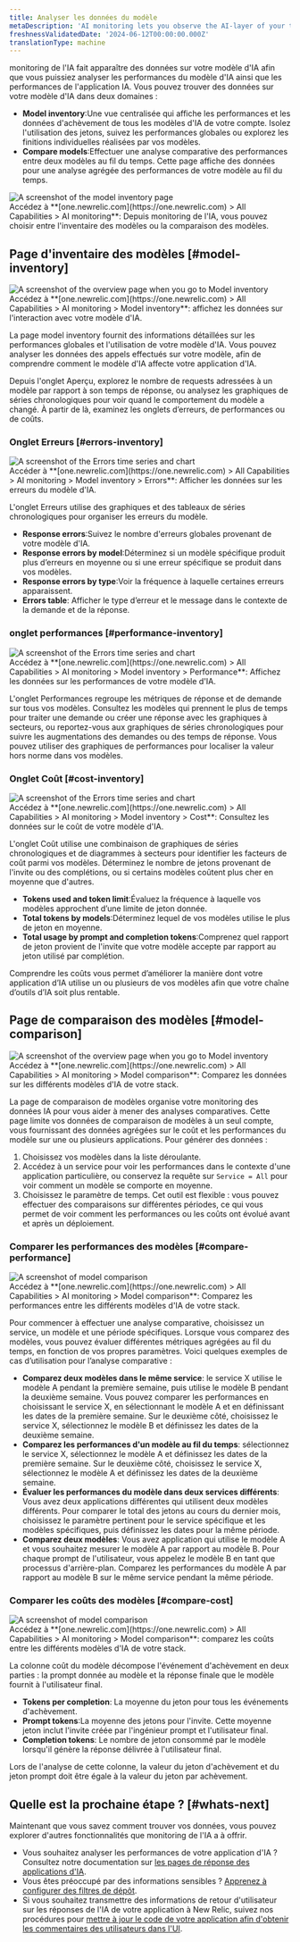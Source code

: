 ```yaml
---
title: Analyser les données du modèle
metaDescription: 'AI monitoring lets you observe the AI-layer of your tech stack, giving you a holistic overview of the health and performance of your AI-powered app.'
freshnessValidatedDate: '2024-06-12T00:00:00.000Z'
translationType: machine
---
```


monitoring de l&apos;IA fait apparaître des données sur votre modèle d&apos;IA afin que vous puissiez analyser les performances du modèle d&apos;IA ainsi que les performances de l&apos;application IA. Vous pouvez trouver des données sur votre modèle d&apos;IA dans deux domaines :

* <DNT>**Model inventory**</DNT>:Une vue centralisée qui affiche les performances et les données d&apos;achèvement de tous les modèles d&apos;IA de votre compte. Isolez l&apos;utilisation des jetons, suivez les performances globales ou explorez les finitions individuelles réalisées par vos modèles.
* <DNT>**Compare models**</DNT>:Effectuer une analyse comparative des performances entre deux modèles au fil du temps. Cette page affiche des données pour une analyse agrégée des performances de votre modèle au fil du temps.

<img title="Model data overview" alt="A screenshot of the model inventory page" src="/images/ai_screenshot-crop_intro-to-model-data.webp" />

<figcaption>
  Accédez à **<DNT>[one.newrelic.com](https://one.newrelic.com) &gt; All Capabilities &gt; AI monitoring</DNT>**: Depuis monitoring de l&apos;IA, vous pouvez choisir entre l&apos;inventaire des modèles ou la comparaison des modèles.
</figcaption>

## Page d&apos;inventaire des modèles [#model-inventory]

<img title="Model inventory overview" alt="A screenshot of the overview page when you go to Model inventory" src="/images/ai_screenshot-full_model-inventory-overview-page.webp" />

<figcaption>
  Accédez à **<DNT>[one.newrelic.com](https://one.newrelic.com) &gt; All Capabilities &gt; AI monitoring &gt; Model inventory</DNT>**: affichez les données sur l&apos;interaction avec votre modèle d&apos;IA.
</figcaption>

La page <DNT>model inventory</DNT> fournit des informations détaillées sur les performances globales et l&apos;utilisation de votre modèle d&apos;IA. Vous pouvez analyser les données des appels effectués sur votre modèle, afin de comprendre comment le modèle d&apos;IA affecte votre application d&apos;IA.

Depuis l&apos;onglet Aperçu, explorez le nombre de requests adressées à un modèle par rapport à son temps de réponse, ou analysez les graphiques de séries chronologiques pour voir quand le comportement du modèle a changé. À partir de là, examinez les onglets d’erreurs, de performances ou de coûts.

### Onglet Erreurs [#errors-inventory]

<img title="Model inventory: Errors" alt="A screenshot of the Errors time series and chart" src="/images/ai_screenshot-crop_model-inventory-errors.webp" />

<figcaption>
  Accéder à **<DNT>[one.newrelic.com](https://one.newrelic.com) &gt; All Capabilities &gt; AI monitoring &gt; Model inventory &gt; Errors</DNT>**: Afficher les données sur les erreurs du modèle d&apos;IA.
</figcaption>

L&apos;onglet Erreurs utilise des graphiques et des tableaux de séries chronologiques pour organiser les erreurs du modèle.

* <DNT>**Response errors**</DNT>:Suivez le nombre d&apos;erreurs globales provenant de votre modèle d&apos;IA.
* <DNT>**Response errors by model**</DNT>:Déterminez si un modèle spécifique produit plus d’erreurs en moyenne ou si une erreur spécifique se produit dans vos modèles.
* <DNT>**Response errors by type**</DNT>:Voir la fréquence à laquelle certaines erreurs apparaissent.
* <DNT>**Errors table**</DNT>: Afficher le type d’erreur et le message dans le contexte de la demande et de la réponse.

### onglet performances [#performance-inventory]

<img title="Model inventory: Performance" alt="A screenshot of the Errors time series and chart" src="/images/ai_screenshot-crop_model-inventory-performance-page.webp" />

<figcaption>
  Accédez à **<DNT>[one.newrelic.com](https://one.newrelic.com) &gt; All Capabilities &gt; AI monitoring &gt; Model inventory &gt; Performance</DNT>**: Affichez les données sur les performances de votre modèle d&apos;IA.
</figcaption>

L&apos;onglet Performances regroupe les métriques de réponse et de demande sur tous vos modèles. Consultez les modèles qui prennent le plus de temps pour traiter une demande ou créer une réponse avec les graphiques à secteurs, ou reportez-vous aux graphiques de séries chronologiques pour suivre les augmentations des demandes ou des temps de réponse. Vous pouvez utiliser des graphiques de performances pour localiser la valeur hors norme dans vos modèles.

### Onglet Coût [#cost-inventory]

<img title="Model inventory: Performance" alt="A screenshot of the Errors time series and chart" src="/images/ai_screenshot-crop_model-inventory-cost.webp" />

<figcaption>
  Accédez à **<DNT>[one.newrelic.com](https://one.newrelic.com) &gt; All Capabilities &gt; AI monitoring &gt; Model inventory &gt; Cost</DNT>**: Consultez les données sur le coût de votre modèle d&apos;IA.
</figcaption>

L&apos;onglet Coût utilise une combinaison de graphiques de séries chronologiques et de diagrammes à secteurs pour identifier les facteurs de coût parmi vos modèles. Déterminez le nombre de jetons provenant de l&apos;invite ou des complétions, ou si certains modèles coûtent plus cher en moyenne que d&apos;autres.

* <DNT>**Tokens used and token limit**</DNT>:Évaluez la fréquence à laquelle vos modèles approchent d’une limite de jeton donnée.
* <DNT>**Total tokens by models**</DNT>:Déterminez lequel de vos modèles utilise le plus de jeton en moyenne.
* <DNT>**Total usage by prompt and completion tokens**</DNT>:Comprenez quel rapport de jeton provient de l&apos;invite que votre modèle accepte par rapport au jeton utilisé par complétion.

Comprendre les coûts vous permet d’améliorer la manière dont votre application d’IA utilise un ou plusieurs de vos modèles afin que votre chaîne d’outils d’IA soit plus rentable.

## Page de comparaison des modèles [#model-comparison]

<img title="Model inventory overview" alt="A screenshot of the overview page when you go to Model inventory" src="/images/ai_screenshot-full_ai-model-comparison-page.webp" />

<figcaption>
  Accédez à **<DNT>[one.newrelic.com](https://one.newrelic.com) &gt; All Capabilities &gt; AI monitoring &gt; Model comparison</DNT>**: Comparez les données sur les différents modèles d&apos;IA de votre stack.
</figcaption>

La page de comparaison de modèles organise votre monitoring des données IA pour vous aider à mener des analyses comparatives. Cette page limite vos données de comparaison de modèles à un seul compte, vous fournissant des données agrégées sur le coût et les performances du modèle sur une ou plusieurs applications. Pour générer des données :

1. Choisissez vos modèles dans la liste déroulante.
2. Accédez à un service pour voir les performances dans le contexte d&apos;une application particulière, ou conservez la requête sur `Service = All` pour voir comment un modèle se comporte en moyenne.
3. Choisissez le paramètre de temps. Cet outil est flexible : vous pouvez effectuer des comparaisons sur différentes périodes, ce qui vous permet de voir comment les performances ou les coûts ont évolué avant et après un déploiement.

### Comparer les performances des modèles [#compare-performance]

<img title="Model comparison page: Performance" alt="A screenshot of model comparison" src="/images/ai_screenshot-crop_model-comparison-performance.webp" />

<figcaption>
  Accédez à **<DNT>[one.newrelic.com](https://one.newrelic.com) &gt; All Capabilities &gt; AI monitoring &gt; Model comparison</DNT>**: Comparez les performances entre les différents modèles d&apos;IA de votre stack.
</figcaption>

Pour commencer à effectuer une analyse comparative, choisissez un service, un modèle et une période spécifiques. Lorsque vous comparez des modèles, vous pouvez évaluer différentes métriques agrégées au fil du temps, en fonction de vos propres paramètres. Voici quelques exemples de cas d’utilisation pour l’analyse comparative :

* **Comparez deux modèles dans le même service**: le service X utilise le modèle A pendant la première semaine, puis utilise le modèle B pendant la deuxième semaine. Vous pouvez comparer les performances en choisissant le service X, en sélectionnant le modèle A et en définissant les dates de la première semaine. Sur le deuxième côté, choisissez le service X, sélectionnez le modèle B et définissez les dates de la deuxième semaine.
* **Comparez les performances d&apos;un modèle au fil du temps**: sélectionnez le service X, sélectionnez le modèle A et définissez les dates de la première semaine. Sur le deuxième côté, choisissez le service X, sélectionnez le modèle A et définissez les dates de la deuxième semaine.
* **Évaluer les performances du modèle dans deux services différents**: Vous avez deux applications différentes qui utilisent deux modèles différents. Pour comparer le total des jetons au cours du dernier mois, choisissez le paramètre pertinent pour le service spécifique et les modèles spécifiques, puis définissez les dates pour la même période.
* **Comparez deux modèles**: Vous avez application qui utilise le modèle A et vous souhaitez mesurer le modèle A par rapport au modèle B. Pour chaque prompt de l&apos;utilisateur, vous appelez le modèle B en tant que processus d&apos;arrière-plan. Comparez les performances du modèle A par rapport au modèle B sur le même service pendant la même période.

### Comparer les coûts des modèles [#compare-cost]

<img title="Model comparison page: Cost" alt="A screenshot of model comparison" src="/images/ai_screenshot-crop_model-comparison-cost.webp" />

<figcaption>
  Accédez à **<DNT>[one.newrelic.com](https://one.newrelic.com) &gt; All Capabilities &gt; AI monitoring &gt; Model comparison</DNT>**: comparez les coûts entre les différents modèles d&apos;IA de votre stack.
</figcaption>

La colonne coût du modèle décompose l&apos;événement d&apos;achèvement en deux parties : la prompt donnée au modèle et la réponse finale que le modèle fournit à l&apos;utilisateur final.

* <DNT>**Tokens per completion**</DNT>: La moyenne du jeton pour tous les événements d&apos;achèvement.
* <DNT>**Prompt tokens**</DNT>:La moyenne des jetons pour l&apos;invite. Cette moyenne jeton inclut l&apos;invite créée par l&apos;ingénieur prompt et l&apos;utilisateur final.
* <DNT>**Completion tokens**</DNT>: Le nombre de jeton consommé par le modèle lorsqu&apos;il génère la réponse délivrée à l&apos;utilisateur final.

Lors de l&apos;analyse de cette colonne, la valeur du jeton d&apos;achèvement et du jeton prompt doit être égale à la valeur du jeton par achèvement.

## Quelle est la prochaine étape ? [#whats-next]

Maintenant que vous savez comment trouver vos données, vous pouvez explorer d&apos;autres fonctionnalités que monitoring de l&apos;IA a à offrir.

* Vous souhaitez analyser les performances de votre application d&apos;IA ? Consultez notre documentation sur [les pages de réponse des applications d&apos;IA](/docs/ai-monitoring/explore-ai-data/view-ai-responses).
* Vous êtes préoccupé par des informations sensibles ? [Apprenez à configurer des filtres de dépôt](/docs/ai-monitoring/drop-sensitive-data).
* Si vous souhaitez transmettre des informations de retour d&apos;utilisateur sur les réponses de l&apos;IA de votre application à New Relic, suivez nos procédures pour [mettre à jour le code de votre application afin d&apos;obtenir les commentaires des utilisateurs dans l&apos;UI](/docs/ai-monitoring/customize-agent-ai-monitoring).